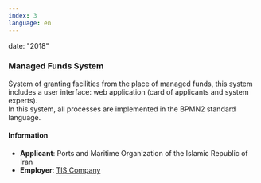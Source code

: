 ```yaml
---
index: 3
language: en
---
```


date: "2018"

### Managed Funds System

System of granting facilities from the place of managed funds, this system includes a user interface: web application (card of applicants and system experts). <br />
In this system, all processes are implemented in the BPMN2 standard language.

#### Information

-   **Applicant**: Ports and Maritime Organization of the Islamic Republic of Iran
-   **Employer**: [TIS Company](https://tis-co.ir/)
